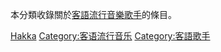本分類收錄關於[[客語流行音樂|客語流行音樂]][[歌手|歌手]]的條目。

[[Category:各語言流行音樂歌手|Hakka]]
[[Category:客语流行音乐|Category:客语流行音乐]]
[[Category:客語歌手|Category:客語歌手]]